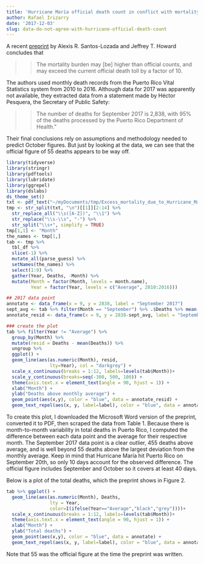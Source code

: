 ```yaml
---
title: 'Hurricane María official death count in conflict with mortality data'
author: Rafael Irizarry
date: '2017-12-03'
slug: data-do-not-agree-with-hurricane-official-death-count
---
```


A recent [preprint](https://osf.io/preprints/socarxiv/s7dmu) by Alexis R. Santos-Lozada and Jeffrey T. Howard concludes that

>>The mortality burden may [be] higher than official counts, and may exceed the current official death toll by a factor of 10.

The authors used monthly death records from the Puerto Rico Vital Statistics system from 2010 to 2016. Although data for 2017 was apparently not available, they extracted data from a statement made by Héctor Pesquera, the Secretary of Public Safety:

>> The number of deaths for September 2017 is 2,838, with 95% of the deaths processed by the Puerto Rico Department of Health.”

Their final conclusions rely on assumptions and methodology needed to predict October figures. But just by looking at the data, we can see that the official figure of 55 deaths appears to be way off. 

```r
library(tidyverse)
library(stringr)
library(pdftools)
library(lubridate)
library(ggrepel)
library(dslabs)
ds_theme_set()
txt <- pdf_text("~/myDocuments/tmp/Excess_mortality_due_to_Hurricane_Maria_to_be_measured_using_a_simple_method.pdf")[4]
tmp <- str_split(txt, "\n")[[1]][2:14] %>%
  str_replace_all("\\s([A-Z])", "\\1") %>%
  str_replace("\\s-\\s", "-") %>%
  str_split("\\s+", simplify = TRUE) 
tmp[1,1] <- "Month"
the_names <- tmp[1,]
tab <- tmp %>% 
  tbl_df %>% 
  slice(-1) %>% 
  mutate_all(parse_guess) %>% 
  setNames(the_names) %>%
  select(1:9) %>%
  gather(Year, Deaths, -Month) %>%
  mutate(Month = factor(Month, levels = month.name),
         Year = factor(Year, levels = c("Average", 2010:2016)))

## 2017 data point
annotate <- data_frame(x = 9, y = 2838, label = "September 2017")
sept_avg <- tab %>% filter(Month == "September") %>% .$Deaths %>% mean()
annotate_resid <- data_frame(x = 9, y = 2838-sept_avg, label = "September 2017")

### create the plot
tab %>% filter(Year != "Average") %>%
  group_by(Month) %>%
  mutate(resid = Deaths - mean(Deaths)) %>%
  ungroup %>%
  ggplot() +
  geom_line(aes(as.numeric(Month), resid, 
                lty=Year), col = "darkgrey") +
  scale_x_continuous(breaks = 1:12, labels=levels(tab$Month))+ 
  scale_y_continuous(breaks=seq(-300, 500, 100)) + 
  theme(axis.text.x = element_text(angle = 90, hjust = 1)) +
  xlab("Month") +
  ylab("Deaths above monthly average") + 
  geom_point(aes(x,y), color = "blue", data = annotate_resid) +
  geom_text_repel(aes(x, y, label=label), color = "blue", data = annotate_resid) 
```


To create this plot, I downloaded the Microsoft Word version of the preprint, converted it to PDF, then scraped the data from Table 1. Because there is month-to-month variability in total deaths in Puerto Rico, I computed the difference between each data point and the average for their respective month.
The September 2017 data point is a clear outlier, 455 deaths above average, and is well beyond 55 deaths above the largest deviation from the monthly average. Keep in mind that Hurricane María hit Puerto Rico on September 20th, so only 10 days account for the observed difference. The official figure includes September and October so it covers at least 40 days. 

Below is a plot of the total deaths, which the preprint shows in Figure 2.
```r
tab %>% ggplot() +
  geom_line(aes(as.numeric(Month), Deaths, 
                lty = Year, 
                color=I(ifelse(Year=="Average","black","grey"))))+
  scale_x_continuous(breaks = 1:12, labels=levels(tab$Month))+ 
  theme(axis.text.x = element_text(angle = 90, hjust = 1)) +
  xlab("Month") +
  ylab("Total deaths") + 
  geom_point(aes(x,y), color = "blue", data = annotate) +
  geom_text_repel(aes(x, y, label=label), color = "blue", data = annotate) 
```

Note that 55 was the official figure at the time the preprint was written.




